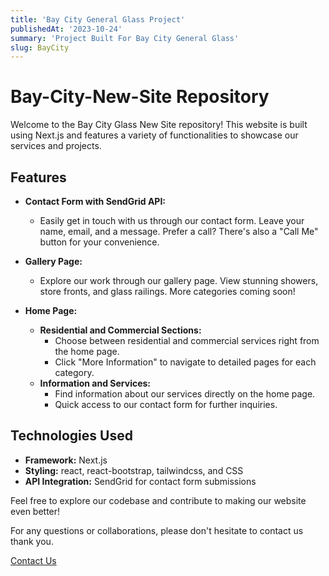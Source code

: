 ```yaml
---
title: 'Bay City General Glass Project'
publishedAt: '2023-10-24'
summary: 'Project Built For Bay City General Glass'
slug: BayCity
---
```


# Bay-City-New-Site Repository

Welcome to the Bay City Glass New Site repository! This website is built using Next.js and features a variety of functionalities to showcase our services and projects.

## Features

- **Contact Form with SendGrid API:**

  - Easily get in touch with us through our contact form. Leave your name, email, and a message. Prefer a call? There's also a "Call Me" button for your convenience.

- **Gallery Page:**

  - Explore our work through our gallery page. View stunning showers, store fronts, and glass railings. More categories coming soon!

- **Home Page:**
  - **Residential and Commercial Sections:**
    - Choose between residential and commercial services right from the home page.
    - Click "More Information" to navigate to detailed pages for each category.
  - **Information and Services:**
    - Find information about our services directly on the home page.
    - Quick access to our contact form for further inquiries.

## Technologies Used

- **Framework:** Next.js
- **Styling:** react, react-bootstrap, tailwindcss, and CSS
- **API Integration:** SendGrid for contact form submissions

Feel free to explore our codebase and contribute to making our website even better!

For any questions or collaborations, please don't hesitate to contact us thank you.

[Contact Us](https://www.baycitygeneralglass.net/contact)
